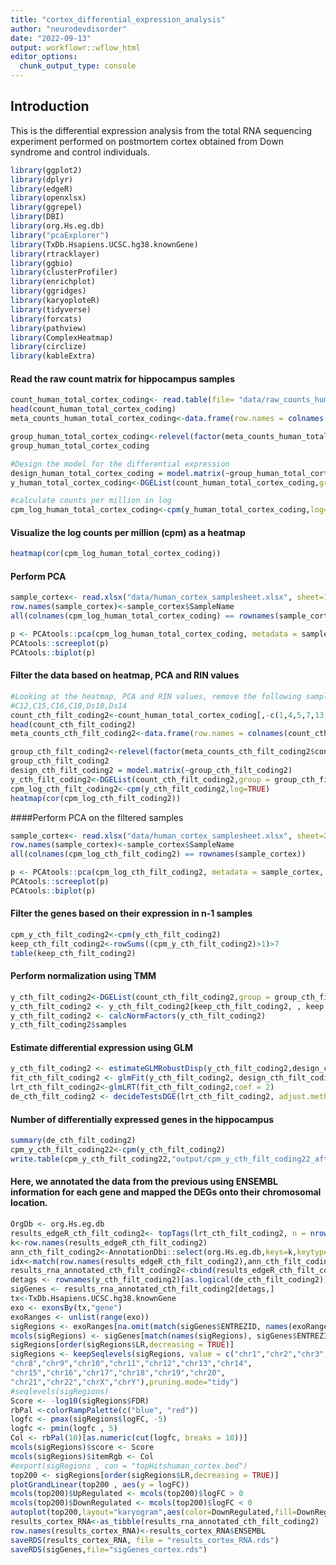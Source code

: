 ```yaml
---
title: "cortex_differential_expression_analysis"
author: "neurodevdisorder"
date: "2022-09-13"
output: workflowr::wflow_html
editor_options:
  chunk_output_type: console
---
```


## Introduction

This is the differential expression analysis from the total RNA sequencing experiment performed on postmortem cortex obtained from Down syndrome and control individuals.


```r
library(ggplot2)
library(dplyr)
library(edgeR)
library(openxlsx)
library(ggrepel)
library(DBI)
library(org.Hs.eg.db)
library("pcaExplorer")
library(TxDb.Hsapiens.UCSC.hg38.knownGene)
library(rtracklayer)
library(ggbio)
library(clusterProfiler)
library(enrichplot)
library(ggridges)
library(karyoploteR)
library(tidyverse)
library(forcats)
library(pathview)
library(ComplexHeatmap)
library(circlize)
library(kableExtra)
```

#### Read the raw count matrix for hippocampus samples
```r
count_human_total_cortex_coding<- read.table(file= "data/raw_counts_human_cortex_matrix_coding.txt", header=T, row.names=1)
head(count_human_total_cortex_coding)
meta_counts_human_total_cortex_coding<-data.frame(row.names = colnames(count_human_total_cortex_coding),condition_human_total_cortex_coding=c("Cont","Cont","Cont","Cont","Cont","Cont","Cont","Cont","Cont","Cont","Cont","Cont","DS","DS","DS","DS","DS","DS","DS","DS","DS","DS"))
```

```r
group_human_total_cortex_coding<-relevel(factor(meta_counts_human_total_cortex_coding$condition_human_total_cortex_coding),ref="Cont")
group_human_total_cortex_coding
```

```r
#Design the model for the differential expression
design_human_total_cortex_coding = model.matrix(~group_human_total_cortex_coding)
y_human_total_cortex_coding<-DGEList(count_human_total_cortex_coding,group = group_human_total_cortex_coding)
```


```r
#calculate counts per million in log
cpm_log_human_total_cortex_coding<-cpm(y_human_total_cortex_coding,log=TRUE)
```

#### Visualize the log counts per million (cpm) as a heatmap
```r
heatmap(cor(cpm_log_human_total_cortex_coding))
```

#### Perform PCA
```r
sample_cortex<- read.xlsx("data/human_cortex_samplesheet.xlsx", sheet=1)
row.names(sample_cortex)<-sample_cortex$SampleName
all(colnames(cpm_log_human_total_cortex_coding) == rownames(sample_cortex))
```


```r
p <- PCAtools::pca(cpm_log_human_total_cortex_coding, metadata = sample_cortex, removeVar = 0.1)
PCAtools::screeplot(p)
PCAtools::biplot(p)
```

#### Filter the data based on heatmap, PCA and RIN values
```r
#Looking at the heatmap, PCA and RIN values, remove the following samples:
#C12,C15,C16,C18,Ds10,Ds14
count_cth_filt_coding2<-count_human_total_cortex_coding[,-c(1,4,5,7,13,17)]
head(count_cth_filt_coding2)
meta_counts_cth_filt_coding2<-data.frame(row.names = colnames(count_cth_filt_coding2),condition_cth_filt_coding2=c("Cont","Cont","Cont","Cont","Cont","Cont","Cont","Cont","DS","DS","DS","DS","DS","DS","DS","DS"))
```


```r
group_cth_filt_coding2<-relevel(factor(meta_counts_cth_filt_coding2$condition_cth_filt_coding2),ref="Cont")
group_cth_filt_coding2
design_cth_filt_coding2 = model.matrix(~group_cth_filt_coding2)
y_cth_filt_coding2<-DGEList(count_cth_filt_coding2,group = group_cth_filt_coding2)
cpm_log_cth_filt_coding2<-cpm(y_cth_filt_coding2,log=TRUE)
heatmap(cor(cpm_log_cth_filt_coding2))
```

####Perform PCA on the filtered samples
```r
sample_cortex<- read.xlsx("data/human_cortex_samplesheet.xlsx", sheet=2)
row.names(sample_cortex)<-sample_cortex$SampleName
all(colnames(cpm_log_cth_filt_coding2) == rownames(sample_cortex))
```


```r
p <- PCAtools::pca(cpm_log_cth_filt_coding2, metadata = sample_cortex, removeVar = 0.1)
PCAtools::screeplot(p)
PCAtools::biplot(p)
```

#### Filter the genes based on their expression in n-1 samples
```r
cpm_y_cth_filt_coding2<-cpm(y_cth_filt_coding2)
keep_cth_filt_coding2<-rowSums((cpm_y_cth_filt_coding2)>1)>7
table(keep_cth_filt_coding2)
```

#### Perform normalization using TMM
```r
y_cth_filt_coding2<-DGEList(count_cth_filt_coding2,group = group_cth_filt_coding2)
y_cth_filt_coding2 <- y_cth_filt_coding2[keep_cth_filt_coding2, , keep.lib.sizes=FALSE]
y_cth_filt_coding2 <- calcNormFactors(y_cth_filt_coding2)
y_cth_filt_coding2$samples
```

#### Estimate differential expression using GLM
```r
y_cth_filt_coding2 <- estimateGLMRobustDisp(y_cth_filt_coding2,design_cth_filt_coding2, verbose = TRUE)
fit_cth_filt_coding2 <- glmFit(y_cth_filt_coding2, design_cth_filt_coding2)
lrt_cth_filt_coding2<-glmLRT(fit_cth_filt_coding2,coef = 2)
de_cth_filt_coding2 <- decideTestsDGE(lrt_cth_filt_coding2, adjust.method="BH", p.value = 0.05)
```

#### Number of differentially expressed genes in the hippocampus
```r
summary(de_cth_filt_coding2)
cpm_y_cth_filt_coding22<-cpm(y_cth_filt_coding2)
write.table(cpm_y_cth_filt_coding22,"output/cpm_y_cth_filt_coding22_after_PCA.txt",sep = "\t")
```


#### Here, we annotated the data from the previous using ENSEMBL information for each gene and mapped the DEGs onto their chromosomal location.

```r
OrgDb <- org.Hs.eg.db
results_edgeR_cth_filt_coding2<- topTags(lrt_cth_filt_coding2, n = nrow(count_cth_filt_coding2), sort.by = "none")
k<-row.names(results_edgeR_cth_filt_coding2)
ann_cth_filt_coding2<-AnnotationDbi::select(org.Hs.eg.db,keys=k,keytype = "ENSEMBL",columns=c("ENTREZID","SYMBOL","GENENAME","CHR","UNIPROT","ALIAS","GENENAME"))
idx<-match(row.names(results_edgeR_cth_filt_coding2),ann_cth_filt_coding2$ENSEMBL)
results_rna_annotated_cth_filt_coding2<-cbind(results_edgeR_cth_filt_coding2,ann_cth_filt_coding2[idx,])
detags <- rownames(y_cth_filt_coding2)[as.logical(de_cth_filt_coding2)]
sigGenes <- results_rna_annotated_cth_filt_coding2[detags,]
tx<-TxDb.Hsapiens.UCSC.hg38.knownGene
exo <- exonsBy(tx,"gene")
exoRanges <- unlist(range(exo))
sigRegions <- exoRanges[na.omit(match(sigGenes$ENTREZID, names(exoRanges)))]
mcols(sigRegions) <- sigGenes[match(names(sigRegions), sigGenes$ENTREZID),]
sigRegions[order(sigRegions$LR,decreasing = TRUE)]
sigRegions <- keepSeqlevels(sigRegions, value = c("chr1","chr2","chr3","chr4","chr5","chr6","chr7",
"chr8","chr9","chr10","chr11","chr12","chr13","chr14",
"chr15","chr16","chr17","chr18","chr19","chr20",
"chr21","chr22","chrX","chrY"),pruning.mode="tidy")
#seqlevels(sigRegions)
Score <- -log10(sigRegions$FDR)
rbPal <-colorRampPalette(c("blue", "red"))
logfc <- pmax(sigRegions$logFC, -5)
logfc <- pmin(logfc , 5)
Col <- rbPal(10)[as.numeric(cut(logfc, breaks = 10))]
mcols(sigRegions)$score <- Score
mcols(sigRegions)$itemRgb <- Col
#export(sigRegions , con = "topHitshuman_cortex.bed")
top200 <- sigRegions[order(sigRegions$LR,decreasing = TRUE)]
plotGrandLinear(top200 , aes(y = logFC))
mcols(top200)$UpRegulated <- mcols(top200)$logFC > 0
mcols(top200)$DownRegulated <- mcols(top200)$logFC < 0
autoplot(top200,layout="karyogram",aes(color=DownRegulated,fill=DownRegulated))
results_cortex_RNA<-as_tibble(results_rna_annotated_cth_filt_coding2)
row.names(results_cortex_RNA)<-results_cortex_RNA$ENSEMBL
saveRDS(results_cortex_RNA, file = "results_cortex_RNA.rds")
saveRDS(sigGenes,file="sigGenes_cortex.rds")
```

